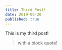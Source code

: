 ---
title: Third Post!
date: 2019-06-20
published: true
---

This is my third post!

> with a block quote!